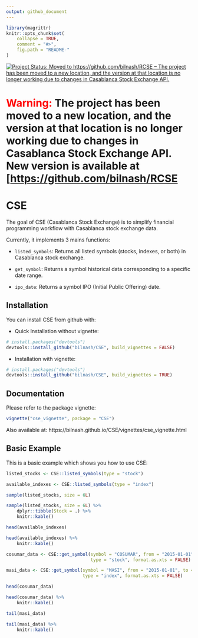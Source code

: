```yaml
---
output: github_document
---
```


<!-- README.md is generated from README.Rmd. Please edit that file -->

```r
library(magrittr)
knitr::opts_chunk$set(
    collapse = TRUE,
    comment = "#>",
    fig.path = "README-"
)
```

[![Project Status: Moved to https://github.com/bilnash/RCSE – The project has been moved to a new location, and the version at that location is no longer working due to changes in Casablanca Stock Exchange API.](https://www.repostatus.org/badges/latest/moved.svg)](https://www.repostatus.org/#moved)

# <span style="color:red">Warning:</span> The project has been moved to a new location, and the version at that location is no longer working due to changes in Casablanca Stock Exchange API. New version is available at [[https://github.com/bilnash/RCSE](https://github.com/bilnash/RCSE)

# CSE

The goal of CSE (Casablanca Stock Exchange) is to simplify financial programming workflow with Casablanca stock exchange data.

Currently, it implements 3 mains functions:

- `listed_symbols`: Returns all listed symbols (stocks, indexes, or both) in Casablanca stock exchange.

- `get_symbol`: Returns a symbol historical data corresponding to a specific date range.

- `ipo_date`: Returns a symbol IPO (Initial Public Offering) date.

## Installation

You can install CSE from github with:

* Quick Installation without vignette:    

```r
# install.packages("devtools")
devtools::install_github("bilnash/CSE", build_vignettes = FALSE)
```
* Installation with vignette:    

```r
# install.packages("devtools")
devtools::install_github("bilnash/CSE", build_vignettes = TRUE)
```

## Documentation

Please refer to the package vignette: 

```r
vignette("cse_vignette", package = "CSE")
```

Also available at: https://bilnash.github.io/CSE/vignettes/cse_vignette.html

## Basic Example

This is a basic example which shows you how to use CSE:

```r
listed_stocks <- CSE::listed_symbols(type = "stock")

available_indexes <- CSE::listed_symbols(type = "index")
```

```r
sample(listed_stocks, size = 6L)
```

```r
sample(listed_stocks, size = 6L) %>%
    dplyr::tibble(Stock = .) %>%
    knitr::kable()
```

```r
head(available_indexes)
```

```r
head(available_indexes) %>%
    knitr::kable()
```

```r
cosumar_data <- CSE::get_symbol(symbol = "COSUMAR", from = "2015-01-01", to = "2021-09-29", 
                                type = "stock", format.as.xts = FALSE)

masi_data <- CSE::get_symbol(symbol = "MASI", from = "2015-01-01", to = "2021-09-29", 
                             type = "index", format.as.xts = FALSE)
```

```r
head(cosumar_data)
```

```r
head(cosumar_data) %>%
    knitr::kable()
```

```r
tail(masi_data)
```

```r
tail(masi_data) %>%
    knitr::kable()
```
